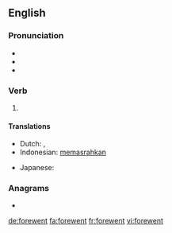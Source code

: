 ==English==

===Pronunciation===
* {{IPA|/ˈfoɹwɛnt/|lang=en}}
* {{audio|en-us-forewent.ogg|Audio (US)|lang=en}}
* {{rhymes|ɛnt|lang=en}}

===Verb===
{{head|en|verb form}}

# {{en-simple past of|forego}}

====Translations====
{{trans-top|simple past of "to forego"}}
* Dutch: {{t|nl|liet voorbijgaan}}, {{t|nl|lieten voorbijgaan}}
* Indonesian: [[pasrah|memasrahkan]]
{{trans-mid}}
* Japanese: {{t|ja|諦めた|tr=[[あきらめた]], akirameta}}
{{trans-bottom}}

===Anagrams===
* {{l|en|Freetown}}

[[de:forewent]]
[[fa:forewent]]
[[fr:forewent]]
[[vi:forewent]]